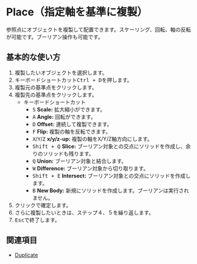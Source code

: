 
# Place（指定軸を基準に複製）

<Reference shortcut="Ctrl + D" command="Place" button="コマンドバー左" />

参照点にオブジェクトを複製して配置できます。スケーリング、回転、軸の反転が可能です。ブーリアン操作も可能です。

## 基本的な使い方

1. 複製したいオブジェクトを選択します。
2. キーボードショートカット<kbd>Ctrl + D</kbd>を押します。
3. 複製元の基準点をクリックします。
4. 複製先の基準点をクリックします。
   - <Kst>キーボードショートカット</Kst>
      - <kbd>S</kbd> **Scale:** 拡大縮小ができます。
      - <kbd>A</kbd> **Angle:** 回転ができます。
      - <kbd>D</kbd> **Offset:** 連続して複製できます。
      - <kbd>F</kbd> **Flip:** 複製の軸を反転できます。
      - <kbd>X</kbd>/<kbd>Y</kbd>/<kbd>Z</kbd> **x/y/z-up:** 複製の軸をX/Y/Z軸方向にします。
      - <kbd>Shift + Q</kbd> **Slice:** ブーリアン対象との交点にソリッドを作成し、余りのソリッドも残ります。
      - <kbd>Q</kbd> **Union:** ブーリアン対象と結合します。
      - <kbd>W</kbd> **Difference:** ブーリアン対象から切り取ります。
      - <kbd>Shift + E</kbd> **Intersect:** ブーリアン対象との交点にソリッドを作成します。
      - <kbd>B</kbd> **New Body:** 新規にソリッドを作成します。ブーリアンは実行されません。
5. クリックで確定します。
6. さらに複製したいときは、ステップ４、５を繰り返します。
7. <kbd>Esc</kbd>で終了します。 

<VideoPlayer fileName="place"/>

## 関連項目
- [Duplicate](./puplicate)